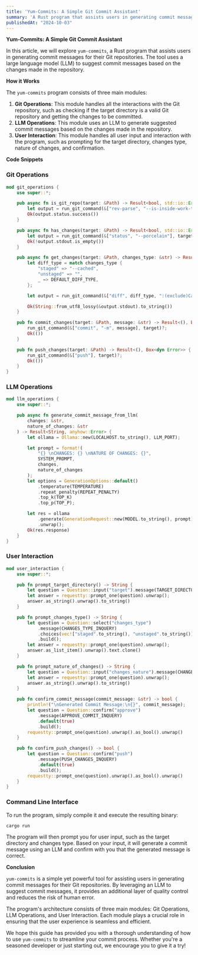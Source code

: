 ---
title: 'Yum-Commits: A Simple Git Commit Assistant'
summary: 'A Rust program that assists users in generating commit messages for their Git repositories'
publishedAt: "2024-10-03"
---
**Yum-Commits: A Simple Git Commit Assistant**

In this article, we will explore `yum-commits`, a Rust program that assists users in generating commit messages for their Git repositories. The tool uses a large language model (LLM) to suggest commit messages based on the changes made in the repository.

**How it Works**

The `yum-commits` program consists of three main modules:

1.  **Git Operations**: This module handles all the interactions with the Git repository, such as checking if the target directory is a valid Git repository and getting the changes to be committed.
2.  **LLM Operations**: This module uses an LLM to generate suggested commit messages based on the changes made in the repository.
3.  **User Interaction**: This module handles all user input and interaction with the program, such as prompting for the target directory, changes type, nature of changes, and confirmation.

**Code Snippets**

### Git Operations

```rust
mod git_operations {
    use super::*;

    pub async fn is_git_repo(target: &Path) -> Result<bool, std::io::Error> {
        let output = run_git_command(&["rev-parse", "--is-inside-work-tree"], target)?;
        Ok(output.status.success())
    }

    pub async fn has_changes(target: &Path) -> Result<bool, std::io::Error> {
        let output = run_git_command(&["status", "--porcelain"], target)?;
        Ok(!output.stdout.is_empty())
    }

    pub async fn get_changes(target: &Path, changes_type: &str) -> Result<String, std::io::Error> {
        let diff_type = match changes_type {
            "staged" => "--cached",
            "unstaged" => "",
            _ => DEFAULT_DIFF_TYPE,
        };

        let output = run_git_command(&["diff", diff_type, ":(exclude)Cargo.lock"], target)?;

        Ok(String::from_utf8_lossy(&output.stdout).to_string())
    }

    pub fn commit_changes(target: &Path, message: &str) -> Result<(), Box<dyn Error>> {
        run_git_command(&["commit", "-m", message], target)?;
        Ok(())
    }

    pub fn push_changes(target: &Path) -> Result<(), Box<dyn Error>> {
        run_git_command(&["push"], target)?;
        Ok(())
    }
}
```

### LLM Operations

```rust
mod llm_operations {
    use super::*;

    pub async fn generate_commit_message_from_llm(
        changes: &str,
        nature_of_changes: &str
    ) -> Result<String, anyhow::Error> {
        let ollama = Ollama::new(LOCALHOST.to_string(), LLM_PORT);

        let prompt = format!(
            "{} \nCHANGES: {} \nNATURE OF CHANGES: {}",
            SYSTEM_PROMPT,
            changes,
            nature_of_changes
        );
        let options = GenerationOptions::default()
            .temperature(TEMPERATURE)
            .repeat_penalty(REPEAT_PENALTY)
            .top_k(TOP_K)
            .top_p(TOP_P);

        let res = ollama
            .generate(GenerationRequest::new(MODEL.to_string(), prompt).options(options)).await
            .unwrap();
        Ok(res.response)
    }
}
```

### User Interaction

```rust
mod user_interaction {
    use super::*;

    pub fn prompt_target_directory() -> String {
        let question = Question::input("target").message(TARGET_DIRECTORY).build();
        let answer = requestty::prompt_one(question).unwrap();
        answer.as_string().unwrap().to_string()
    }

    pub fn prompt_changes_type() -> String {
        let question = Question::select("changes_type")
            .message(CHANGES_TYPE_INQUERY)
            .choices(vec!["staged".to_string(), "unstaged".to_string()])
            .build();
        let answer = requestty::prompt_one(question).unwrap();
        answer.as_list_item().unwrap().text.clone()
    }

    pub fn prompt_nature_of_changes() -> String {
        let question = Question::input("changes_nature").message(CHANGES_NATURE_INQUERY).build();
        let answer = requestty::prompt_one(question).unwrap();
        answer.as_string().unwrap().to_string()
    }

    pub fn confirm_commit_message(commit_message: &str) -> bool {
        println!("\nGenerated Commit Message:\n{}", commit_message);
        let question = Question::confirm("approve")
            .message(APPROVE_COMMIT_INQUERY)
            .default(true)
            .build();
        requestty::prompt_one(question).unwrap().as_bool().unwrap()
    }

    pub fn confirm_push_changes() -> bool {
        let question = Question::confirm("push")
            .message(PUSH_CHANGES_INQUERY)
            .default(true)
            .build();
        requestty::prompt_one(question).unwrap().as_bool().unwrap()
    }
}
```

### Command Line Interface

To run the program, simply compile it and execute the resulting binary:

```bash
cargo run
```

The program will then prompt you for user input, such as the target directory and changes type. Based on your input, it will generate a commit message using an LLM and confirm with you that the generated message is correct.

**Conclusion**

`yum-commits` is a simple yet powerful tool for assisting users in generating commit messages for their Git repositories. By leveraging an LLM to suggest commit messages, it provides an additional layer of quality control and reduces the risk of human error.

The program's architecture consists of three main modules: Git Operations, LLM Operations, and User Interaction. Each module plays a crucial role in ensuring that the user experience is seamless and efficient.

We hope this guide has provided you with a thorough understanding of how to use `yum-commits` to streamline your commit process. Whether you're a seasoned developer or just starting out, we encourage you to give it a try!
